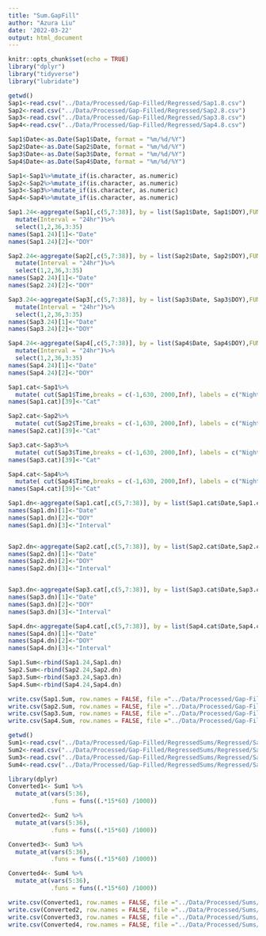```yaml
---
title: "Sum.GapFill"
author: "Azura Liu"
date: '2022-03-22'
output: html_document
---
```


```r
knitr::opts_chunk$set(echo = TRUE)
library("dplyr")
library("tidyverse")
library("lubridate")

getwd()
Sap1<-read.csv("../Data/Processed/Gap-Filled/Regressed/Sap1.8.csv")
Sap2<-read.csv("../Data/Processed/Gap-Filled/Regressed/Sap2.8.csv")
Sap3<-read.csv("../Data/Processed/Gap-Filled/Regressed/Sap3.8.csv")
Sap4<-read.csv("../Data/Processed/Gap-Filled/Regressed/Sap4.8.csv")

Sap1$Date<-as.Date(Sap1$Date, format = "%m/%d/%Y")
Sap2$Date<-as.Date(Sap2$Date, format = "%m/%d/%Y")
Sap3$Date<-as.Date(Sap3$Date, format = "%m/%d/%Y")
Sap4$Date<-as.Date(Sap4$Date, format = "%m/%d/%Y")

Sap1<-Sap1%>%mutate_if(is.character, as.numeric)
Sap2<-Sap2%>%mutate_if(is.character, as.numeric)
Sap3<-Sap3%>%mutate_if(is.character, as.numeric)
Sap4<-Sap4%>%mutate_if(is.character, as.numeric)
```

```r
Sap1.24<-aggregate(Sap1[,c(5,7:38)], by = list(Sap1$Date, Sap1$DOY),FUN = "sum")%>%
  mutate(Interval = "24hr")%>%
  select(1,2,36,3:35)
names(Sap1.24)[1]<-"Date"
names(Sap1.24)[2]<-"DOY"

Sap2.24<-aggregate(Sap2[,c(5,7:38)], by = list(Sap2$Date, Sap2$DOY),FUN = "sum")%>%
  mutate(Interval = "24hr")%>%
  select(1,2,36,3:35)
names(Sap2.24)[1]<-"Date"
names(Sap2.24)[2]<-"DOY"

Sap3.24<-aggregate(Sap3[,c(5,7:38)], by = list(Sap3$Date, Sap3$DOY),FUN = "sum")%>%
  mutate(Interval = "24hr")%>%
  select(1,2,36,3:35)
names(Sap3.24)[1]<-"Date"
names(Sap3.24)[2]<-"DOY"

Sap4.24<-aggregate(Sap4[,c(5,7:38)], by = list(Sap4$Date, Sap4$DOY),FUN = "sum")%>%
  mutate(Interval = "24hr")%>%
  select(1,2,36,3:35)
names(Sap4.24)[1]<-"Date"
names(Sap4.24)[2]<-"DOY"
```

```r
Sap1.cat<-Sap1%>%
  mutate( cut(Sap1$Time,breaks = c(-1,630, 2000,Inf), labels = c("Night", "Daytime", "Night")))
names(Sap1.cat)[39]<-"Cat"

Sap2.cat<-Sap2%>%
  mutate( cut(Sap2$Time,breaks = c(-1,630, 2000,Inf), labels = c("Night", "Daytime", "Night")))
names(Sap2.cat)[39]<-"Cat"

Sap3.cat<-Sap3%>%
  mutate( cut(Sap3$Time,breaks = c(-1,630, 2000,Inf), labels = c("Night", "Daytime", "Night")))
names(Sap3.cat)[39]<-"Cat"

Sap4.cat<-Sap4%>%
  mutate( cut(Sap4$Time,breaks = c(-1,630, 2000,Inf), labels = c("Night", "Daytime", "Night")))
names(Sap4.cat)[39]<-"Cat"
```

```r
Sap1.dn<-aggregate(Sap1.cat[,c(5,7:38)], by = list(Sap1.cat$Date,Sap1.cat$DOY, Sap1.cat$Cat),FUN = "sum")
names(Sap1.dn)[1]<-"Date"
names(Sap1.dn)[2]<-"DOY"
names(Sap1.dn)[3]<-"Interval"


Sap2.dn<-aggregate(Sap2.cat[,c(5,7:38)], by = list(Sap2.cat$Date,Sap2.cat$DOY, Sap2.cat$Cat),FUN = "sum")
names(Sap2.dn)[1]<-"Date"
names(Sap2.dn)[2]<-"DOY"
names(Sap2.dn)[3]<-"Interval"


Sap3.dn<-aggregate(Sap3.cat[,c(5,7:38)], by = list(Sap3.cat$Date,Sap3.cat$DOY, Sap3.cat$Cat),FUN = "sum")
names(Sap3.dn)[1]<-"Date"
names(Sap3.dn)[2]<-"DOY"
names(Sap3.dn)[3]<-"Interval"

Sap4.dn<-aggregate(Sap4.cat[,c(5,7:38)], by = list(Sap4.cat$Date,Sap4.cat$DOY, Sap4.cat$Cat),FUN = "sum")
names(Sap4.dn)[1]<-"Date"
names(Sap4.dn)[2]<-"DOY"
names(Sap4.dn)[3]<-"Interval"
```

```r
Sap1.Sum<-rbind(Sap1.24,Sap1.dn)
Sap2.Sum<-rbind(Sap2.24,Sap2.dn)
Sap3.Sum<-rbind(Sap3.24,Sap3.dn)
Sap4.Sum<-rbind(Sap4.24,Sap4.dn)

write.csv(Sap1.Sum, row.names = FALSE, file ="../Data/Processed/Gap-Filled/RegressedSums/Regressed/Sap1.Sum.8.csv")
write.csv(Sap2.Sum, row.names = FALSE, file ="../Data/Processed/Gap-Filled/RegressedSums/Regressed/Sap2.Sum.8.csv")
write.csv(Sap3.Sum, row.names = FALSE, file ="../Data/Processed/Gap-Filled/RegressedSums/Regressed/Sap3.Sum.8.csv")
write.csv(Sap4.Sum, row.names = FALSE, file ="../Data/Processed/Gap-Filled/RegressedSums/Regressed/Sap4.Sum.8.csv")
```

```r
getwd()
Sum1<-read.csv("../Data/Processed/Gap-Filled/RegressedSums/Regressed/Sap1.Sum.8.csv")
Sum2<-read.csv("../Data/Processed/Gap-Filled/RegressedSums/Regressed/Sap2.Sum.8.csv")
Sum3<-read.csv("../Data/Processed/Gap-Filled/RegressedSums/Regressed/Sap3.Sum.8.csv")
Sum4<-read.csv("../Data/Processed/Gap-Filled/RegressedSums/Regressed/Sap4.Sum.8.csv")

library(dplyr)
Converted1<- Sum1 %>% 
  mutate_at(vars(5:36),
            .funs = funs((.*15*60) /1000))

Converted2<- Sum2 %>% 
  mutate_at(vars(5:36),
            .funs = funs((.*15*60) /1000))

Converted3<- Sum3 %>% 
  mutate_at(vars(5:36),
            .funs = funs((.*15*60) /1000))

Converted4<- Sum4 %>% 
  mutate_at(vars(5:36),
            .funs = funs((.*15*60) /1000))

write.csv(Converted1, row.names = FALSE, file ="../Data/Processed/Sums/Converted/S1.Sum.8.csv")
write.csv(Converted2, row.names = FALSE, file ="../Data/Processed/Sums/Converted/S2.Sum.8.csv")
write.csv(Converted3, row.names = FALSE, file ="../Data/Processed/Sums/Converted/S3.Sum.8.csv")
write.csv(Converted4, row.names = FALSE, file ="../Data/Processed/Sums/Converted/S4.Sum.8.csv")



```

